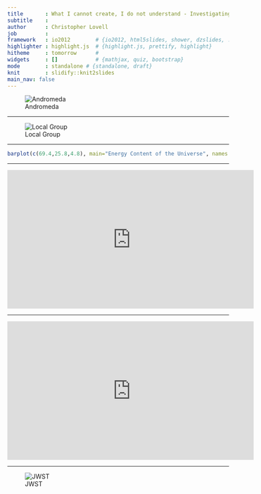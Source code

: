 ```yaml
---
title       : What I cannot create, I do not understand - Investigating how galaxies form with simulations
subtitle    :
author      : Christopher Lovell
job         :
framework   : io2012        # {io2012, html5slides, shower, dzslides, ...}
highlighter : highlight.js  # {highlight.js, prettify, highlight}
hitheme     : tomorrow      #
widgets     : []            # {mathjax, quiz, bootstrap}
mode        : standalone # {standalone, draft}
knit        : slidify::knit2slides
main_nav: false
---
```


<style type='text/css'>
img {
    max-height: 560px;
    max-width: 964px;
}
</style>

<!-- Center image on slide -->
<script src="http://ajax.aspnetcdn.com/ajax/jQuery/jquery-1.7.min.js"></script>
<script type='text/javascript'>
$(function() {
    $("p:has(img)").addClass('centered');
});
</script>


![Andromeda](assets/img/Andromeda_Galaxy.jpg)

---

![Local Group](assets/img/Local_Galactic_Group.png)

---

```r
barplot(c(69.4,25.8,4.8), main="Energy Content of the Universe", names.arg = c("Dark Energy", "Dark Matter", "Baryonic Matter"), col=c("Purple","Blue","Yellow"))
```

---

<iframe width="560" height="315" src="https://www.youtube.com/embed/UC5pDPY5Nz4?rel=0&amp;controls=0&amp;showinfo=0" frameborder="0" allowfullscreen></iframe>

---

<iframe width="560" height="315" src="https://www.youtube.com/embed/7KmbQ02JE3g?rel=0&amp;controls=0&amp;showinfo=0" frameborder="0" allowfullscreen></iframe>

---

![JWST](assets/img/jwst.jpg)
